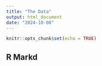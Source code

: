 ```yaml
---
title: "The Data"
output: html_document
date: "2024-10-08"
---
```


```r
knitr::opts_chunk$set(echo = TRUE)
```

## R Markd